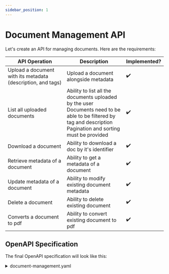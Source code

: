 ```yaml
---
sidebar_position: 1
---
```


# Document Management API

Let's create an API for managing documents. Here are the requirements:

| API Operation                                               | Description                                                                                                                                                            | Implemented?       |
|-------------------------------------------------------------|------------------------------------------------------------------------------------------------------------------------------------------------------------------------|--------------------|
| Upload a document with its metadata (description, and tags) | Upload a document alongside metadata                                                                                                                                   | :heavy_check_mark: |
| List all uploaded documents                                 | Ability to list all the documents uploaded by the user<br/>Documents need to be able to be filtered by tag and description<br/>Pagination and sorting must be provided | :heavy_check_mark: |
| Download a document                                         | Ability to download a doc by it's identifier                                                                                                                           | :heavy_check_mark: |
| Retrieve metadata of a document                             | Ability to get a metadata of a document                                                                                                                                | :heavy_check_mark: |
| Update metadata of a document                               | Ability to modify existing document metadata                                                                                                                           | :heavy_check_mark: |
| Delete a document                                           | Ability to delete existing document                                                                                                                                    | :heavy_check_mark: |
| Converts a document to pdf                                  | Ability to convert existing document to pdf                                                                                                                            | :heavy_check_mark: |


## OpenAPI Specification

The final OpenAPI specification will look like this:

<details>
    <summary>document-management.yaml</summary>
    <CodeBlock language="yaml">{MyComponentSource}</CodeBlock>
</details>